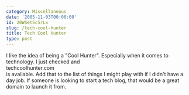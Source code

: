 ```yaml
---
category: Miscellaneous
date: '2005-11-03T00:00:00'
id: 20WSetSc5rLx
slug: /tech-cool-hunter
title: Tech Cool Hunter
type: post
---
```


I like the idea of being a "Cool Hunter". Especially when it comes
to technology. I just checked and  
techcoolhunter.com  
is available. Add that to the list of things I might play with if I
didn't have a day job. If someone is looking to start a tech blog,
that would be a great domain to launch it from.